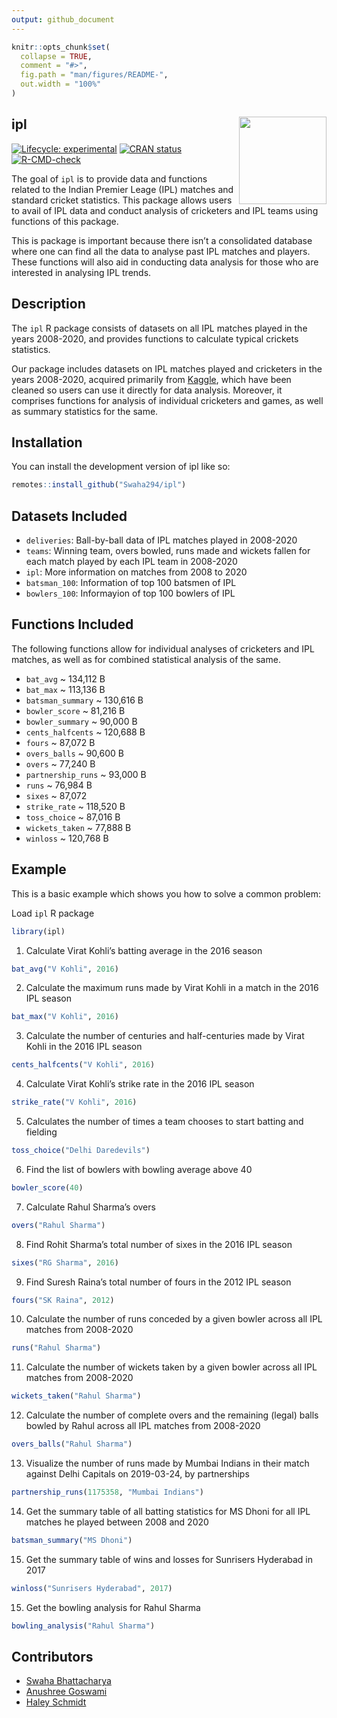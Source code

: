 ```yaml
---
output: github_document
---
```


<!-- README.md is generated from README.Rmd. Please edit that file -->

```r
knitr::opts_chunk$set(
  collapse = TRUE,
  comment = "#>",
  fig.path = "man/figures/README-",
  out.width = "100%"
)
```

## ipl <img src="data-raw/sticker/hex_ipl.png" align="right" height=140/>

<!-- badges: start -->
[![Lifecycle: experimental](https://img.shields.io/badge/lifecycle-experimental-orange.svg)](https://lifecycle.r-lib.org/articles/stages.html#experimental)
[![CRAN status](https://www.r-pkg.org/badges/version/ipl)](https://CRAN.R-project.org/package=ipl)
[![R-CMD-check](https://github.com/Swaha294/ipl2/workflows/R-CMD-check/badge.svg)](https://github.com/Swaha294/ipl2/actions)
<!-- badges: end -->

The goal of `ipl` is to provide data and functions related to the Indian Premier Leage (IPL) matches and standard cricket statistics. This package allows users to avail of IPL data and conduct analysis of cricketers and IPL teams using functions of this package.

This is package is important because there isn't a consolidated database where one can find all the data to analyse past IPL matches and players. These functions will also aid in conducting data analysis for those who are interested in analysing IPL trends.


## Description

The `ipl` R package consists of datasets on all IPL matches played in the years 2008-2020, and provides functions to calculate typical crickets statistics. 

Our package includes datasets on IPL matches played and cricketers in the years 2008-2020, acquired primarily from [Kaggle](https://www.kaggle.com/), which have been cleaned so users can use it directly for data analysis. Moreover, it comprises functions for analysis of individual cricketers and games, as well as summary statistics for the same.


## Installation

You can install the development version of ipl like so:

``` r
remotes::install_github("Swaha294/ipl")
```


## Datasets Included

- `deliveries`: Ball-by-ball data of IPL matches played in 2008-2020 
- `teams`: Winning team, overs bowled, runs made and wickets fallen for each match played by each IPL team in 2008-2020
- `ipl`: More information on matches from 2008 to 2020
- `batsman_100`: Information of top 100 batsmen of IPL
- `bowlers_100`: Informayion of top 100 bowlers of IPL


## Functions Included

The following functions allow for individual analyses of cricketers and IPL matches, as well as for combined statistical analysis of the same.

- `bat_avg` \~ 134,112 B
- `bat_max` \~ 113,136 B
- `batsman_summary` \~ 130,616 B
- `bowler_score` \~ 81,216 B
- `bowler_summary` \~ 90,000 B
- `cents_halfcents` \~ 120,688 B
- `fours` \~ 87,072 B
- `overs_balls` \~ 90,600 B
- `overs` \~ 77,240 B
- `partnership_runs` \~ 93,000 B
- `runs` \~ 76,984 B
- `sixes` \~ 87,072 
- `strike_rate` \~ 118,520 B
- `toss_choice` \~ 87,016 B
- `wickets_taken` \~ 77,888 B
- `winloss` \~ 120,768 B


## Example

This is a basic example which shows you how to solve a common problem:

Load `ipl` R package
```r
library(ipl)
```

1. Calculate Virat Kohli's batting average in the 2016 season
```r
bat_avg("V Kohli", 2016)
```

2. Calculate the maximum runs made by Virat Kohli in a match in the 2016 IPL season
```r
bat_max("V Kohli", 2016)
```

3. Calculate the number of centuries and half-centuries made by Virat Kohli in the 2016 IPL season
```r
cents_halfcents("V Kohli", 2016)
```

4. Calculate Virat Kohli's strike rate in the 2016 IPL season
```r
strike_rate("V Kohli", 2016)
```

5. Calculates the number of times a team chooses to start batting and fielding
```r
toss_choice("Delhi Daredevils")
```

6. Find the list of bowlers with bowling average above 40
```r
bowler_score(40)
```

7. Calculate Rahul Sharma's overs
```r
overs("Rahul Sharma")
```

8. Find Rohit Sharma's total number of sixes in the 2016 IPL season
```r
sixes("RG Sharma", 2016)
```

9. Find Suresh Raina's total number of fours in the 2012 IPL season
```r
fours("SK Raina", 2012)
```

10. Calculate the number of runs conceded by a given bowler across all IPL 
matches from 2008-2020
```r
runs("Rahul Sharma")
```

11. Calculate the number of wickets taken by a given bowler across all IPL 
matches from 2008-2020
```r
wickets_taken("Rahul Sharma")
```

12. Calculate the number of complete overs and the remaining (legal) balls bowled 
by Rahul across all IPL matches from 2008-2020
```r
overs_balls("Rahul Sharma")
```

13. Visualize the number of runs made by Mumbai Indians in their match against
Delhi Capitals on 2019-03-24, by partnerships
```r
partnership_runs(1175358, "Mumbai Indians")
```

14. Get the summary table of all batting statistics for MS Dhoni for all IPL matches
he played between 2008 and 2020
```r
batsman_summary("MS Dhoni")
```

15. Get the summary table of wins and losses for Sunrisers Hyderabad in 2017
```r
winloss("Sunrisers Hyderabad", 2017)
```

15. Get the bowling analysis for Rahul Sharma
```r
bowling_analysis("Rahul Sharma")
```


## Contributors

- [Swaha Bhattacharya](https://github.com/Swaha294)
- [Anushree Goswami](https://github.com/agoswa)
- [Haley Schmidt](https://github.com/heschmidt)



